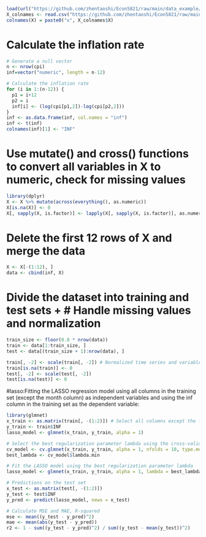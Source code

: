
```r
load(url("https://github.com/zhentaoshi/Econ5821/raw/main/data_example/dataset_inf.Rdata"))
X_colnames <- read.csv("https://github.com/zhentaoshi/Econ5821/raw/main/data_example/X_colnames.csv")
colnames(X) = paste0("x", X_colnames$X)
```
# Calculate the inflation rate
```r
# Generate a null vector
n <- nrow(cpi)
inf=vector("numeric", length = n-12)

# Calculate the inflation rate
for (i in 1:(n-12)) {
  p1 = i+12
  p2 = i
  inf[i] <- (log(cpi[p1,2])-log(cpi[p2,2]))
}
inf <- as.data.frame(inf, col.names = "inf")
inf <- t(inf)
colnames(inf)[1] <- "INF"
```
# Use mutate() and cross() functions to convert all variables in X to numeric, check for missing values
```r
library(dplyr)
X <- X %>% mutate(across(everything(), as.numeric))
X[is.na(X)] <- 0
X[, sapply(X, is.factor)] <- lapply(X[, sapply(X, is.factor)], as.numeric)
```
# Delete the first 12 rows of X and merge the data
```r
X <- X[-(1:12), ]
data <- cbind(inf, X)
```
# Divide the dataset into training and test sets + # Handle missing values and normalization
```r
train_size <- floor(0.8 * nrow(data))
train <- data[1:train_size, ]
test <- data[(train_size + 1):nrow(data), ]

train[, -2] <- scale(train[, -2]) # Normalized time series and variables other than inf
train[is.na(train)] <- 0 
test[, -2] <- scale(test[, -2])
test[is.na(test)] <- 0
```
#lasso:Fitting the LASSO regression model using all columns in the training set (except the month column) as independent variables and using the inf column in the training set as the dependent variable:
```r
library(glmnet)
x_train <- as.matrix(train[, -(1:2)]) # Select all columns except the first two as independent variables
y_train <- train$INF
lasso_model <- glmnet(x_train, y_train, alpha = 1)

# Select the best regularization parameter lambda using the cross-validation method:
cv_model <- cv.glmnet(x_train, y_train, alpha = 1, nfolds = 10, type.measure = "mse")
best_lambda <- cv_model$lambda.min

# Fit the LASSO model using the best regularization parameter lambda
lasso_model <- glmnet(x_train, y_train, alpha = 1, lambda = best_lambda)
```

```r
# Predictions on the test set
x_test <- as.matrix(test[, -(1:2)])
y_test <- test$INF
y_pred <- predict(lasso_model, newx = x_test)

# Calculate MSE and MAE, R-squared
mse <- mean((y_test - y_pred)^2)
mae <- mean(abs(y_test - y_pred))
r2 <- 1 - sum((y_test - y_pred)^2) / sum((y_test - mean(y_test))^2)
```

